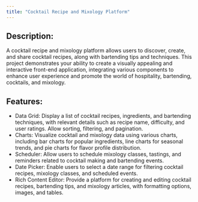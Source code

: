 ```yaml
---
title: "Cocktail Recipe and Mixology Platform"
---
```


## Description:
A cocktail recipe and mixology platform allows users to discover, create, and share cocktail recipes, along with bartending tips and techniques. This project demonstrates your ability to create a visually appealing and interactive front-end application, integrating various components to enhance user experience and promote the world of hospitality, bartending, cocktails, and mixology.

## Features:

- Data Grid: Display a list of cocktail recipes, ingredients, and bartending techniques, with relevant details such as recipe name, difficulty, and user ratings. Allow sorting, filtering, and pagination.
- Charts: Visualize cocktail and mixology data using various charts, including bar charts for popular ingredients, line charts for seasonal trends, and pie charts for flavor profile distribution.
- Scheduler: Allow users to schedule mixology classes, tastings, and reminders related to cocktail making and bartending events.
- Date Picker: Enable users to select a date range for filtering cocktail recipes, mixology classes, and scheduled events.
- Rich Content Editor: Provide a platform for creating and editing cocktail recipes, bartending tips, and mixology articles, with formatting options, images, and tables.